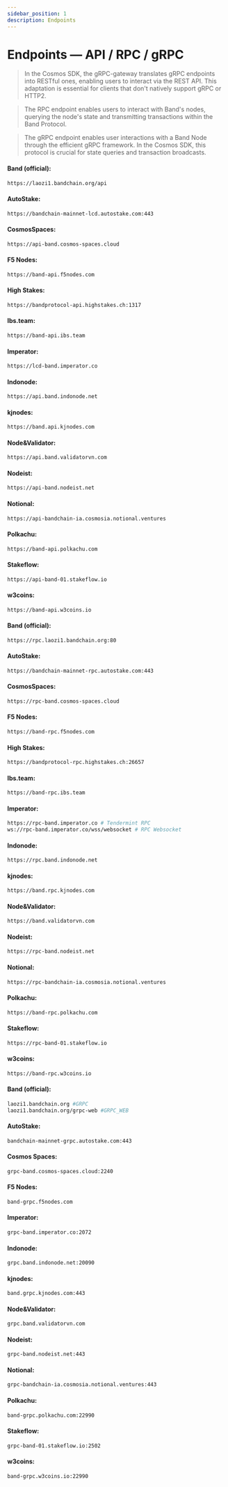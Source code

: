 ```yaml
---
sidebar_position: 1
description: Endpoints
---
```



# Endpoints — API / RPC / gRPC

> In the Cosmos SDK, the gRPC-gateway translates gRPC endpoints into RESTful ones, enabling users to interact via the REST API. This adaptation is essential for clients that don't natively support gRPC or HTTP2.

> The RPC endpoint enables users to interact with Band's nodes, querying the node's state and transmitting transactions within the Band Protocol.

> The gRPC endpoint enables user interactions with a Band Node through the efficient gRPC framework. In the Cosmos SDK, this protocol is crucial for state queries and transaction broadcasts.

<Tabs>
  <TabItem value="api" label="API" default>

#### Band (official):
```bash
https://laozi1.bandchain.org/api
```

#### AutoStake:
```bash 
https://bandchain-mainnet-lcd.autostake.com:443
```

#### CosmosSpaces:
```bash 
https://api-band.cosmos-spaces.cloud
```

#### F5 Nodes:
```bash 
https://band-api.f5nodes.com
```

#### High Stakes:
```bash 
https://bandprotocol-api.highstakes.ch:1317
```

#### Ibs.team:
```bash 
https://band-api.ibs.team
```

#### Imperator:
```bash 
https://lcd-band.imperator.co
```

#### Indonode:
```bash 
https://api.band.indonode.net
```

#### kjnodes:
```bash 
https://band.api.kjnodes.com
```

#### Node&Validator:
```bash 
https://api.band.validatorvn.com
```

#### Nodeist:
```bash 
https://api-band.nodeist.net
```

#### Notional:
```bash 
https://api-bandchain-ia.cosmosia.notional.ventures
```

#### Polkachu:
```bash 
https://band-api.polkachu.com
```

#### Stakeflow:
```bash 
https://api-band-01.stakeflow.io
```

#### w3coins:
```bash 
https://band-api.w3coins.io
```

  </TabItem>
  <TabItem value="rpc" label="RPC">

#### Band (official):
```bash 
https://rpc.laozi1.bandchain.org:80
```

#### AutoStake:
```bash
https://bandchain-mainnet-rpc.autostake.com:443
```

#### CosmosSpaces:
```bash
https://rpc-band.cosmos-spaces.cloud
```

#### F5 Nodes:
```bash
https://band-rpc.f5nodes.com
```

#### High Stakes:
```bash
https://bandprotocol-rpc.highstakes.ch:26657
```

#### Ibs.team:
```bash
https://band-rpc.ibs.team
```

#### Imperator:
```bash
https://rpc-band.imperator.co # Tendermint RPC
ws://rpc-band.imperator.co/wss/websocket # RPC Websocket
```

#### Indonode:
```bash
https://rpc.band.indonode.net
```

#### kjnodes:
```bash
https://band.rpc.kjnodes.com
```

#### Node&Validator:
```bash
https://band.validatorvn.com
```

#### Nodeist:
```bash
https://rpc-band.nodeist.net
``` 

#### Notional:
```bash
https://rpc-bandchain-ia.cosmosia.notional.ventures
```

#### Polkachu:
```bash 
https://band-rpc.polkachu.com
```

#### Stakeflow:
```bash
https://rpc-band-01.stakeflow.io
```

#### w3coins:
```bash
https://band-rpc.w3coins.io
```

  </TabItem>
  <TabItem value="grpc" label="gRPC">

#### Band (official):
```bash 
laozi1.bandchain.org #GRPC
laozi1.bandchain.org/grpc-web #GRPC_WEB
```

#### AutoStake:
```bash
bandchain-mainnet-grpc.autostake.com:443
```

#### Cosmos Spaces:
```bash
grpc-band.cosmos-spaces.cloud:2240
```

#### F5 Nodes:
```bash
band-grpc.f5nodes.com
```

#### Imperator:
```bash
grpc-band.imperator.co:2072
```

#### Indonode:
```bash
grpc.band.indonode.net:20090
```

#### kjnodes:
```bash
band.grpc.kjnodes.com:443
```

#### Node&Validator:
```bash
grpc.band.validatorvn.com
```

#### Nodeist:
```bash
grpc-band.nodeist.net:443
```

#### Notional:
```bash
grpc-bandchain-ia.cosmosia.notional.ventures:443
```

#### Polkachu:
```bash
band-grpc.polkachu.com:22990
```

#### Stakeflow:
```bash
grpc-band-01.stakeflow.io:2502
```

#### w3coins:
```bash
band-grpc.w3coins.io:22990
```

  </TabItem>
</Tabs>
